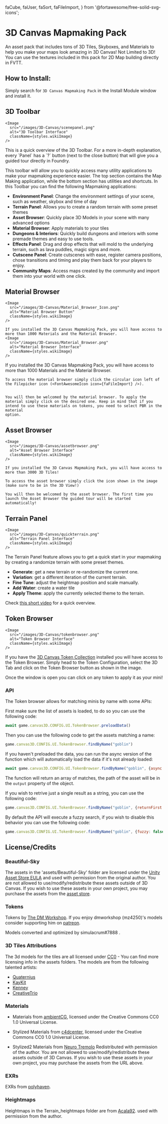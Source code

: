   faCube,
  faUser,
  faSort,
  faFileImport,
} from '@fortawesome/free-solid-svg-icons';

# 3D Canvas Mapmaking Pack

<ModuleInfo />
An asset pack that includes tons of 3D Tiles, Skyboxes, and Materials to help you
make your maps look amazing in 3D Canvas!

<Callout type='info' emoji='ℹ️'>
  Not Limited to 3D! You can use the textures included in this pack for 2D Map
  building directly in FVTT.
</Callout>

## How to Install:

Simply search for `3D Canvas Mapmaking Pack` in the Install Module window and install it.

## 3D Toolbar

    <Image
      src="/images/3D-Canvas/scenepanel.png"
      alt="3D Toolbar Interface"
      className={styles.wikiImage}
    />
<Callout type='info' emoji='ℹ️'>
  This is a quick overview of the 3D Toolbar. For a more in-depth explanation, every `Panel` has a `?` button (next to the close button) that will give you a guided tour directly in Foundry.
</Callout>

This toolbar will allow you to quickly access many utility applications to make your mapmaking experience easier.
The top section contains the Map Making application, while the bottom section has utilities and shortcuts. In this Toolbar you can find the following Mapmaking applications:

- **Environment Panel**: Change the environment settings of your scene, such as weather, skybox and time of day
- **Terrain Panel**: Allows you to create a random terrain with some preset themes
- **Asset Browser**: Quickly place 3D Models in your scene with many advanced options
- **Material Browser**: Apply materials to your tiles
- **Dungeons & Interiors**: Quickly build dungeons and interiors with some premade themes and easy to use tools.
- **Effects Panel**: Drag and drop effects that will mold to the underlying terrain, such as lava puddles, magic signs and more.
- **Cutscene Panel**: Create cutscenes with ease, register camera positions, chose transitions and timing and play them back for your players to enjoy.
- **Community Maps**: Access maps created by the community and import them into your world with one click.


## Material Browser

    <Image
      src="/images/3D-Canvas/Material_Browser_Icon.png"
      alt="Material Browser Button"
      className={styles.wikiImage}
    />

    If you installed the 3D Canvas Mapmaking Pack, you will have access to more than 1000 Materials and the Material Browser.
    <Image
      src="/images/3D-Canvas/Material_Browser.png"
      alt="Material Browser Interface"
      className={styles.wikiImage}
    />

If you installed the 3D Canvas Mapmaking Pack, you will have access to more than 1000 Materials and the Material Browser.

    To access the material browser simply click the circular icon left of the Filepicker icon (<FontAwesomeIcon icon={faFileImport} />).


    You will then be welcomed by the material browser. To apply the material simply click on the desired one. Keep in mind that if you intend to use these materials on tokens, you need to select PBR in the material
    option.

## Asset Browser
    <Image
      src="/images/3D-Canvas/assetbrowser.png"
      alt="Asset Browser Interface"
      className={styles.wikiImage}
    />

    If you installed the 3D Canvas Mapmaking Pack, you will have access to more than 3000 3D Tiles!

    To access the asset browser simply click the icon shown in the image (make sure to be in the 3D View!)

    You will then be welcomed by the asset browser. The first time you launch the Asset Browser the guided tour will be started automatically!

## Terrain Panel

    <Image
      src="/images/3D-Canvas/quickterrain.png"
      alt="Terrain Panel Interface"
      className={styles.wikiImage}
    />
The Terrain Panel feature allows you to get a quick start in your mapmaking by creating a randomize terrain with some preset themes.

- **Generate**: get a new terrain or re-randomize the current one.
- **Variation**: get a different iteration of the current terrain.
- **Fine Tune**: adjust the heightmap position and scale manually.
- **Add Water**:  create a water tile
- **Apply Theme**: apply the currently selected theme to the terrain.

Check [this short video](https://youtu.be/xRoKgdBipKU) for a quick overview.

## Token Browser

    <Image
      src="/images/3D-Canvas/tokenbrowser.png"
      alt="Token Browser Interface"
      className={styles.wikiImage}
    />

If you have the [3D Canvas Token Collection](./canvas3dtokencompendium) installed you will have access to the Token Browser.
Simply head to the Token Configuration, select the 3D Tab and click on the Token Browser button as shown in the image.

Once the window is open you can click on any token to apply it as your mini!

### API

The Token browser allows for matching minis by name with some APIs:

First make sure the list of assets is loaded, to do so you can use the following code:

```js
await game.canvas3D.CONFIG.UI.TokenBrowser.preloadData()
```

Then you can use the following code to get the assets matching a name:

```js
game.canvas3D.CONFIG.UI.TokenBrowser.findByName("goblin")
```

If you haven't preloaded the data, you can run the async version of the function which will automatically load the data if it's not already loaded:

```js
await game.canvas3D.CONFIG.UI.TokenBrowser.findByName("goblin", {async: true})
```

The function will return an array of matches, the path of the asset will be in the `output` property of the object.

If you wish to retrive just a single result as a string, you can use the following code:

```js
game.canvas3D.CONFIG.UI.TokenBrowser.findByName("goblin", {returnFirst: true})
```

By default the API will execute a fuzzy search, if you wish to disable this behavior you can use the following code:

```js
game.canvas3D.CONFIG.UI.TokenBrowser.findByName("goblin", {fuzzy: false})
```

## License/Credits

### Beautiful-Sky

The assets in the 'assets/Beautiful-Sky' folder are licensed under the [Unity Asset Store EULA](https://unity3d.com/legal/as_terms) and used with permission from the original author.
You are not allowed to use/modify/redistribute these assets outside of 3D Canvas.
If you wish to use these assets in your own project, you may purchase the assets from the [asset store](https://assetstore.unity.com/packages/2d/textures-materials/sky/beautiful-sky-208439).

### Tokens

Tokens by [The DM Workshop](https://www.shapeways.com/shops/dmworkshop). If you enjoy dmworkshop (mz4250)'s models consider supporting him on [patreon](https://www.patreon.com/mz4250).

Models converted and optimized by simulacrum#7888 <FontAwesomeIcon icon={faDiscord}/>.

### 3D Tiles Attributions

The 3d models for the tiles are all licensed under [CC0](https://creativecommons.org/publicdomain/zero/1.0/) - You can find more licensing info in the assets folders.
The models are from the following talented artists:

- [Quaternius](https://quaternius.com/)
- [KayKit](https://kaylousberg.com/game-assets)
- [Kenney](https://kenney.nl/)
- [CreativeTrio](https://creativetrio.art/)

### Materials

- Materials from [ambientCG](http://ambientCG.com), licensed under the Creative Commons CC0 1.0 Universal License.

- Stylized Materials from [c4dcenter](https://c4dcenter.com/simple-licensing/), licensed under the Creative Commons CC0 1.0 Universal License.

- Stylized2 Materials from [Neuro Tremolo](https://www.artstation.com/marketplace/p/eW0K/stylized-pbr-textures-bundle)
  Redistributed with permission of the author.
  You are not allowed to use/modify/redistribute these assets outside of 3D Canvas.
  If you wish to use these assets in your own project, you may purchase the assets from the URL above.

### EXRs

EXRs from [polyhaven](https://polyhaven.com/).

### Heightmaps

Heightmaps in the Terrain_heightmaps folder are from [Acala92](https://www.deviantart.com/acala92). used with permission from the author.
